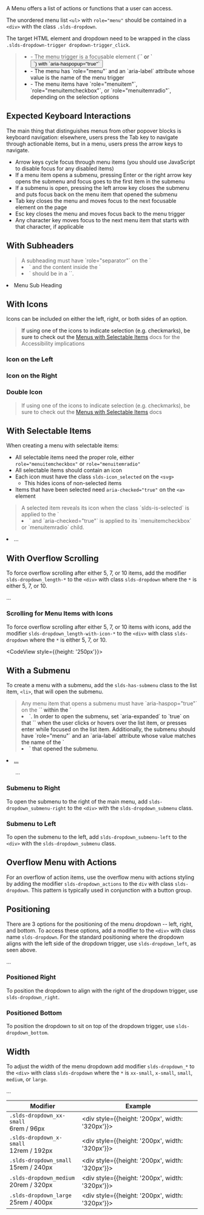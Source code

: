 
<div className="doc lead">
  A Menu offers a list of actions or functions that a user can access.
</div>

<Example title="Menu Base">
  <CodeView style={{height: '200px'}}>
    <BaseMenu className="slds-dropdown_left" />
  </CodeView>
</Example>

The unordered menu list `<ul>` with `role="menu"` should be contained in a `<div>` with the class `.slds-dropdown`.

The target HTML element and dropdown need to be wrapped in the class `.slds-dropdown-trigger dropdown-trigger_click`.

<Blockquote type="a11y" header="Key Accessibility Markup">
  <ul>
    <li>- The menu trigger is a focusable element (`<a>` or `<button>`) with `aria-haspopup="true"`</li>
    <li>- The menu has `role="menu"` and an `aria-label` attribute whose value is the name of the menu trigger</li>
    <li>- The menu items have `role="menuitem"`, `role="menuitemcheckbox"`, or `role="menuitemradio"`, depending on the selection options</li>
  </ul>
</Blockquote>

## Expected Keyboard Interactions

The main thing that distinguishes menus from other popover blocks is keyboard navigation: elsewhere, users press the Tab key to navigate through actionable items, but in a menu, users press the arrow keys to navigate.

- Arrow keys cycle focus through menu items (you should use JavaScript to disable focus for any disabled items)
- If a menu item opens a submenu, pressing Enter or the right arrow key opens the submenu and focus goes to the first item in the submenu
- If a submenu is open, pressing the left arrow key closes the submenu and puts focus back on the menu item that opened the submenu
- Tab key closes the menu and moves focus to the next focusable element on the page
- Esc key closes the menu and moves focus back to the menu trigger
- Any character key moves focus to the next menu item that starts with that character, if applicable

## With Subheaders

<Blockquote type="a11y" header="Accessible Role">
  A subheading must have `role="separator"` on the `<li>` and the content inside the `<li>` should be in a `<span>`.
</Blockquote>

<CodeBlock toggleCode={false}>
  <li className="slds-dropdown__header slds-truncate" title="Menu Sub Heading" role="separator">
    <span className="slds-text-title_caps">Menu Sub Heading</span>
  </li>
</CodeBlock>

<Example title="Menu with Subheaders">
  <CodeView style={{height: '300px'}}>
    <SubHeader/>
  </CodeView>
</Example>

## With Icons

Icons can be included on either the left, right, or both sides of an option.

<Blockquote type="a11y" header="Accessibility Note">
  If using one of the icons to indicate selection (e.g. checkmarks), be sure to check out the <a href="#With-Selectable-Items">Menus with Selectable Items</a> docs for the Accessibility implications
</Blockquote>

### Icon on the Left

<Example title="Menu with Icon Left">
  <CodeView style={{height: '150px'}}>
    <IconLeft hasLeftIcon/>
  </CodeView>
</Example>

### Icon on the Right

<Example title="Menu with Icon Right">
  <CodeView style={{height: '150px'}}>
    <IconRight/>
  </CodeView>
</Example>

### Double Icon

<Blockquote type="a11y" header="Accessibility Note">
  If using one of the icons to indicate selection (e.g. checkmarks), be sure to check out the <a href="#With-Selectable-Items">Menus with Selectable Items</a> docs
</Blockquote>

<Example title="Menu with Double Icon">
  <CodeView style={{height: '150px'}}>
    <DoubleIcon/>
  </CodeView>
</Example>

## With Selectable Items

When creating a menu with selectable items:

- All selectable items need the proper role, either `role="menuitemcheckbox"` or `role="menuitemradio"`
- All selectable items should contain an icon
- Each icon must have the class `slds-icon_selected` on the `<svg>`
  - This hides icons of non-selected items
- Items that have been selected need `aria-checked="true"` on the `<a>` element

<Blockquote type="a11y" header="Revealing Icons for Selected Items">
  A selected item reveals its icon when the class `slds-is-selected` is applied to the `<li>` and `aria-checked="true"` is applied to its `menuitemcheckbox` or `menuitemradio` child.
</Blockquote>

<CodeBlock toggleCode={false}>
  <li className="slds-dropdown__item slds-is-selected" role="presentation">
    <a role="menuitemcheckbox" aria-checked="true">
      ...
    </a>
  </li>
</CodeBlock>

<Example title="Menu with Selectable Icon Left">
  <CodeView style={{height: '150px'}}>
    <IconLeft isSelectable/>
  </CodeView>
</Example>

## With Overflow Scrolling

<Example title="Menu with Overflow Scrolling">
  <CodeView style={{height: '220px'}}>
    <OverflowMenu className="slds-dropdown_left slds-dropdown_length-5" />
  </CodeView>
</Example>

To force overflow scrolling after either 5, 7, or 10 items, add the modifier `slds-dropdown_length-*` to the `<div>` with class `slds-dropdown` where the `*` is either 5, 7, or 10.

<CodeBlock toggleCode={false}>
  <div className="slds-dropdown slds-dropdown_length-5">...</div>
</CodeBlock>

### Scrolling for Menu Items with Icons

To force overflow scrolling after either 5, 7, or 10 items with icons, add the modifier `slds-dropdown_length-with-icon-*` to the `<div>` with class `slds-dropdown` where the `*` is either 5, 7, or 10.

<CodeView style={{height: '250px'}}>
<OverflowMenu isSelectable isSelected='true' className="slds-dropdown_left slds-dropdown_length-with-icon-5" />
</CodeView>

## With a Submenu

To create a menu with a submenu, add the `slds-has-submenu` class to the list item, `<li>`, that will open the submenu.

<Blockquote type="a11y" header="Accessibility Note">
Any menu item that opens a submenu must have `aria-haspop="true"` on the `<a>` within the `<li>`. In order to open the submenu, set `aria-expanded` to `true` on that `<a>` when the user clicks or hovers over the list item, or presses enter while focused on the list item. Additionally, the submenu should have `role="menu"` and an `aria-label` attribute whose value matches the name of the `<li>` that opened the submenu.
</Blockquote>

<CodeBlock toggleCode={false}>
  <li className="slds-dropdown__item slds-has-submenu" role="presentation">
    <a role="menuitem" href="javascript:void(0);" aria-haspopup="true" aria-expanded="true" tabIndex="-1">
      ...
    </a>
    <div className="slds-dropdown slds-dropdown_submenu slds-dropdown_submenu-left">
      <ul className="slds-dropdown__list" role="menu" aria-label="Name of Item that Opened this Menu">
        ...
      </ul>
    </div>
  </li>
</CodeBlock>

### Submenu to Right

To open the submenu to the right of the main menu, add `slds-dropdown_submenu-right` to the `<div>` with the `slds-dropdown_submenu` class.

<Example title="Menu with Submenu Right">
  <CodeView style={{height: '300px'}}>
    <Submenu ariaExpanded="true" />
  </CodeView>
</Example>

### Submenu to Left

To open the submenu to the left, add `slds-dropdown_submenu-left` to the `<div>` with the `slds-dropdown_submenu` class.

<Example title="Menu with Submenu Left">
  <CodeView style={{height: '300px', marginLeft: '150px'}}>
    <Submenu ariaExpanded submenuClassnames="slds-dropdown_submenu-left"/>
  </CodeView>
</Example>

## Overflow Menu with Actions

For an overflow of action items, use the overflow menu with actions styling by adding the modifier `slds-dropdown_actions` to the `div` with class `slds-dropdown`. This pattern is typically used in conjunction with a button group.

<Example title="Menu with Action Overflow">
  <CodeView style={{height: '150px'}}>
      <ActionOverflow/>
  </CodeView>
</Example>

## Positioning

There are 3 options for the positioning of the menu dropdown -- left, right, and bottom. To access these options, add a modifier to the `<div>` with class name `slds-dropdown`. For the standard positioning where the dropdown aligns with the left side of the dropdown trigger, use `slds-dropdown_left`, as seen above.

<CodeBlock toggleCode={false}>
  <div className="slds-dropdown slds-dropdown_left">...</div>
</CodeBlock>

### Positioned Right

To position the dropdown to align with the right of the dropdown trigger, use `slds-dropdown_right`.

<Example title="Menu Poistioned Right">
  <CodeView style={{height: '200px', marginLeft: '90px'}}>
    <BaseMenu className="slds-dropdown_right" />
  </CodeView>
</Example>

### Positioned Bottom

To position the dropdown to sit on top of the dropdown trigger, use `slds-dropdown_bottom`.

<Example title="Menu Positioned Bottom">
  <CodeView style={{marginLeft: '45px', marginTop: '163px'}}>
      <BaseMenu className="slds-dropdown_bottom" />
  </CodeView>
</Example>

## Width

To adjust the width of the menu dropdown add modifier `slds-dropdown_*` to the `<div>` with class `slds-dropdown` where the `*` is `xx-small`, `x-small`, `small`, `medium`, or `large`.

<CodeBlock toggleCode={false}>
  <div className="slds-dropdown slds-dropdown_left slds-dropdown_medium">...</div>
</CodeBlock>

| Modifier                                     | Example                                                                                                                 |
| -------------------------------------------- | ----------------------------------------------------------------------------------------------------------------------- |
| `.slds-dropdown_xx-small` <br/> 6rem / 96px  | <div style={{height: '200px', width: '320px'}}><BaseMenu className="slds-dropdown_left slds-dropdown_xx-small" /></div> |
| `.slds-dropdown_x-small` <br/> 12rem / 192px | <div style={{height: '200px', width: '320px'}}><BaseMenu className="slds-dropdown_left slds-dropdown_x-small" /></div>  |
| `.slds-dropdown_small` <br/> 15rem / 240px   | <div style={{height: '200px', width: '320px'}}><BaseMenu className="slds-dropdown_left slds-dropdown_small" /></div>    |
| `.slds-dropdown_medium` <br/> 20rem / 320px  | <div style={{height: '200px', width: '320px'}}><BaseMenu className="slds-dropdown_left slds-dropdown_medium" /></div>   |
| `.slds-dropdown_large` <br/> 25rem / 400px   | <div style={{height: '200px', width: '320px'}}><BaseMenu className="slds-dropdown_left slds-dropdown_large" /></div>    |
